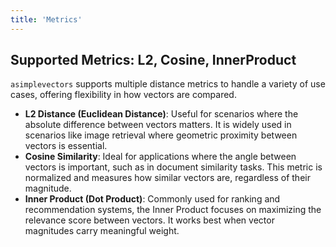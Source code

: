 ```yaml
---
title: 'Metrics'
---
```


## Supported Metrics: L2, Cosine, InnerProduct
`asimplevectors` supports multiple distance metrics to handle a variety of use cases, offering flexibility in how vectors are compared.
- **L2 Distance (Euclidean Distance)**: Useful for scenarios where the absolute difference between vectors matters. It is widely used in scenarios like image retrieval where geometric proximity between vectors is essential.
- **Cosine Similarity**: Ideal for applications where the angle between vectors is important, such as in document similarity tasks. This metric is normalized and measures how similar vectors are, regardless of their magnitude.
- **Inner Product (Dot Product)**: Commonly used for ranking and recommendation systems, the Inner Product focuses on maximizing the relevance score between vectors. It works best when vector magnitudes carry meaningful weight.